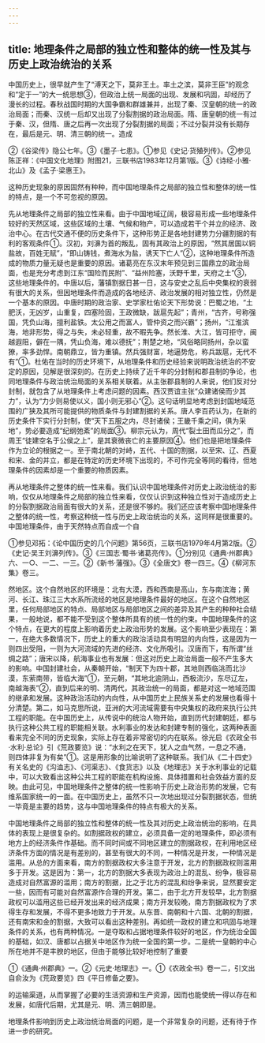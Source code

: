 ```yaml
---
---
---
```

title: 地理条件之局部的独立性和整体的统一性及其与历史上政治统治的关系
---



中国历史上，很早就产生了“溥天之下，莫非王土。率土之滨，莫非王臣”的观念和“定于一”的大一统思想③，但政治上统一局面的出现、发展和巩固，却经历了漫长的过程。春秋战国时期的大国争霸和群雄兼并，出现了秦、汉皇朝的统一的政治局面；而秦、汉统一后却又出现了分裂割据的政治局面。隋、唐皇朝的统一有过于秦、汉，但隋、唐之后再一次出现了分裂割据的局面；不过分裂并没有长期存在，最后是元、明、清三朝的统一。造成

②《谷梁传》隐公七年。③《墨子·七患》。①参见《史记·货殖列传》。②参见陈正祥：《中国文化地理》附图21，三联书店1983年12月第1版。③《诗经·小雅·北山》及《孟子·梁惠王》。

这种历史现象的原因固然有种种，而中国地理条件之局部的独立性和整体的统一性的特点，是一个不可忽视的原因。

先从地理条件之局部的独立性来看。由于中国地域辽阔，极容易形成一些地理条件较好的天然区域，这些区域的土壤、气候和物产，可以造成若干个并立的经济、政治中心。在古代交通不便的历史条件下，这种形势正是各地封建势力分疆割据的有利的客观条件①。汉初，刘濞为首的叛乱，固有其政治上的原因，“然其居国以铜盐故，百姓无赋”，“即山铸钱，煮海水为盐，诱天下亡人”②，这种地理条件所造成的物质力量无疑也是重要的原因。诸葛亮在东汉末年预见到三国鼎立的政治局面，也是充分考虑到江东“国险而民附”、“益州险塞，沃野千里，天府之土”③，这些地理条件的。中唐以后，藩镇割据日甚一日，这与安史之乱后中央集权的衰弱有很大的关系，但因地理条件而造成的各地经济、政治发展的相对独立性，仍然是一个基本的原因。中唐时期的政治家、史学家杜佑论天下形势说：巴蜀之地，“土肥沃，无凶岁，山重复，四塞险固，王政微缺，跋扈先起”；青州，“古齐，号称强国，凭负山海，擅利盐铁。太公用之而富人，管仲资之而兴霸”；扬州，“江淮滨海，地非形势，得之与失，未必轻重，故不暇先争。然长淮、大江，皆可拒守，闽越遐阻，僻在一隅，凭山负海，难以德抚”；荆楚之地，“风俗略同扬州，杂以蛮獠，率多劲悍。南朝鼎立，皆为重镇。然兵强财富，地逼势危，称兵跋扈，无代不有”①。杜佑在当时的历史环境下，从地理条件和历史经验来说明政治统治的不安定的原因，见解是很深刻的。在历史上持续了近千年的分封制和郡县制的争论，也同地理条件与政治统治局面的关系相关联着。从主张郡县制的人来说，他们反对分封制，就包含了从地理条件上考虑问题的因素。西汉贾谊主张“众建诸侯而少其力”，认为“力少则易使以义，国小则无邪心”②。这句话明显地考虑到封国地域范围的广狭及其所可能提供的物质条件与封建割据的关系。唐人李百药认为，在新的历史条件下实行分封制，使“天下五服之内，尽封诸侯；王畿千乘之间，俱为采地”，势必要造成“纪纲弛紊”的局面③。柳宗元认为，周代“裂土田而瓜分之”，而周王“徒建空名于公侯之上”，是其衰微丧亡的主要原因④。他们也是把地理条件作为立论的根据之一。至于南北朝的对峙，五代、十国的割据，以至宋、辽、西夏和宋、金的并立，都是在特定的历史环境下出现的，不可作完全等同的看待，但地理条件的因素却是一个重要的物质因素。

再从地理条件之整体的统一性来看。我们认识中国地理条件对历史上政治统治的影响，仅仅从地理条件之局部的独立性来看，仅仅认识到这种独立性对于造成历史上的分裂割据政治局面有很大的关系，还是很不够的。我们还应该考察中国地理条件之整体的统一性，考察这种统一性与历史上政治统治的关系，这同样是很重要的。中国地理条件，由于天然特点而自成一个自

①参见邓拓：《论中国历史的几个问题》第56页，三联书店1979年4月第2版。②《史记·吴王刘濞列传》。③《三国志·蜀书·诸葛亮传》。①分别见《通典·州郡典》六、一○、一二、一三。②《新书·藩强》。③《全唐文》卷一四三。④《柳河东集》卷三。

然地区。这个自然地区的环境是：北有大漠，西和西南是高山，东与南滨海；黄河、长江、珠江三大水系所流经的地区是地理条件最好的地区。在这个自然地区里，任何局部地区的特点、局部地区与局部地区之间的差异及其产生的种种社会结果，一般地说，都不能不受到这个整体所具有的统一性的约束。中国地理条件的这个特点，在更大的程度上影响着历史上政治形势的发展。这个影响至少表现在：第一，在绝大多数情况下，历史上的重大的政治活动具有明显的内向性，这是因为一则四出受阻，一则为大河流域的先进的经济、文化所吸引。汉唐而下，有所谓“丝绸之路”；唐宋以降，航海事业也有发展：但这对历史上政治局面一般不产生多大的影响。中国封建社会，从秦朝开始，“制天下为四十郡，其地则西临洮而北沙漠，东萦南带，皆临大海”①，至元朝，“其地北逾阴山，西极流沙，东尽辽左，南越海表”②，直到后来的明、清两代，其政治统一的局面，都是对这一地域范围的继承和发展。这种政治活动的内向性，从中国历史上民族关系史的发展也看得十分清楚。第二，如马克思所说，亚洲的大河流域需要有中央集权的政府来执行公共工程的职能。在中国历史上，从传说中的统治人物开始，直到历代封建朝廷，都与执行这种公共工程的职能相关联。水利事业的发达和封建专制的强化，这两种表面看来完全不同的历史现象，实际上存在着非常密切的内在联系。徐光启《农政全书·水利·总论》引《荒政要览》说：“水利之在天下，犹人之血气然，一息之不通，则四体非复为有矣”①。这是用形象的比喻说明了这种联系。我们从《二十四史》有关名史的《沟洫志》、《河渠志》、《食货志》以及《地理志》关于水利事业的记载中，可以大致看出这种公共工程的职能在机构设施、具体措置和社会效益方面的反映。由此可见，中国地理条件之整体的统一性影响于历史上政治形势的发展，它有维系国家统一的一面。在中国历史上，虽然不只一次地出现过分裂割据状态，但统一毕竟是主要的趋势，这与中国地理条件的特点有极大的关系。

中国地理条件之局部的独立性和整体的统一性及其对历史上政治统治的影响，在具体的表现上是很复杂的。如割据政权的建立，必须具备一定的地理条件，即必须有地方上的经济条件作基础。而不同时间或不同地区建立的割据政权，在利用地区经济条件方面的情况是有差别的，甚至有很大的不同，一种情况是开发，一种情况是滥用。从总的方面来看，南方的割据政权大多注意于开发，北方的割据政权则滥用多于开发。这是因为：第一，北方的割据大多表现为政治上的混乱、纷争，极容易造成对自然富源的滥用；南方的割据，比之于北方的混乱和纷争来说，显然要安定一些，因而有可能对自然富源作合理的开发。第二，由于北方开发较早，北方割据政权可以滥用这些已经开发出来的经济成果；南方开发较晚，南方割据政权为了求得生存和发展，不得不更多地致力于开发。从东晋、南朝和十六国、北朝的割据，还有南宋和金的割据，大致可以看出这种差别。再如统一政权的建立和巩固与地理条件的关系，也有两种情况。一是夺取和占据地理条件较好的地区，作为统治全国的基础，如汉、唐都以占据关中地区作为统一全国的第一步。二是统一皇朝的中心所在地并不是丰腴的地区，但由于能够比较好地控制了重要

①《通典·州郡典》一。②《元史·地理志》一。①《农政全书》卷一二，引文出自俞汝为《荒政要览》四《平日修备之要》。

的运输渠道，从而掌握了必要的生活资源和生产资源，因而也能使统一得以存在和发展，如唐代后期，尤其是元、明、清三朝即是。

地理条件影响到历史上政治统治局面的问题，是一个非常复杂的问题，还有待于作进一步的研究。